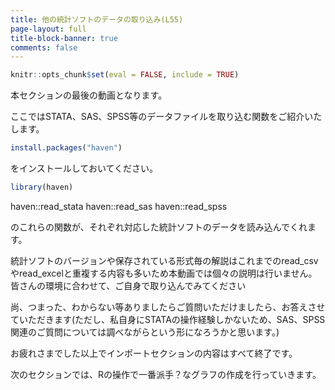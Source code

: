 ```yaml
---
title: 他の統計ソフトのデータの取り込み(L55)
page-layout: full
title-block-banner: true
comments: false
---
```


```r
knitr::opts_chunk$set(eval = FALSE, include = TRUE)
```

本セクションの最後の動画となります。

ここではSTATA、SAS、SPSS等のデータファイルを取り込む関数をご紹介いたします。

```r
install.packages("haven")
```

をインストールしておいてください。

```r
library(haven)
```

haven::read_stata
haven::read_sas
haven::read_spss

のこれらの関数が、それぞれ対応した統計ソフトのデータを読み込んでくれます。

統計ソフトのバージョンや保存されている形式毎の解説はこれまでのread_csvやread_excelと重複する内容も多いため本動画では個々の説明は行いません。皆さんの環境に合わせて、ご自身で取り込んでみてください

尚、つまった、わからない等ありましたらご質問いただけましたら、お答えさせていただきます(ただし、私自身にSTATAの操作経験しかないため、SAS、SPSS関連のご質問については調べながらという形になろうかと思います。)
 
お疲れさまでした以上でインポートセクションの内容はすべて終了です。
 
次のセクションでは、Rの操作で一番派手？なグラフの作成を行っていきます。

